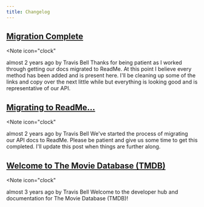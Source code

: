 ```yaml
---
title: Changelog 
---
```

## [Migration Complete](https://developer.themoviedb.org/changelog/migration-complete)
<Note
icon="clock"
>
  almost 2 years ago by Travis Bell
</Note>
Thanks for being patient as I worked through getting our docs migrated to ReadMe.
At this point I believe every method has been added and is present here.
I'll be cleaning up some of the links and copy over the next little while but everything is looking good and is representative of our API.

## [Migrating to ReadMe...](https://developer.themoviedb.org/changelog/migrating-to-readme)
<Note
icon="clock"
>
  almost 2 years ago by Travis Bell
</Note>
We've started the process of migrating our API docs to ReadMe. Please be patient and give us some time to get this completed. I'll update this post when things are further along.

## [Welcome to The Movie Database (TMDB)](https://developer.themoviedb.org/changelog/welcome-to-the-movie-database-tmdb)
<Note
icon="clock"
>
  almost 3 years ago by Travis Bell
</Note>
Welcome to the developer hub and documentation for The Movie Database (TMDB)!
